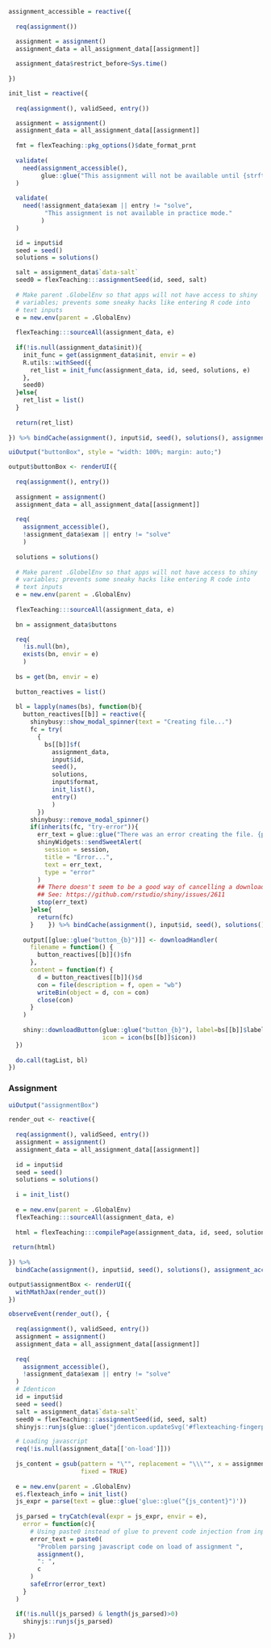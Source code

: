 ```r

assignment_accessible = reactive({
    
  req(assignment())

  assignment = assignment()
  assignment_data = all_assignment_data[[assignment]]
  
  assignment_data$restrict_before<Sys.time()
  
})

```

```r
init_list = reactive({
  
  req(assignment(), validSeed, entry())

  assignment = assignment()
  assignment_data = all_assignment_data[[assignment]]
  
  fmt = flexTeaching::pkg_options()$date_format_prnt
  
  validate(
    need(assignment_accessible(), 
         glue::glue("This assignment will not be available until {strftime(assignment_data$restrict_before, format = fmt)}."))
  )
  
  validate(
    need(!assignment_data$exam || entry != "solve", 
          "This assignment is not available in practice mode."
         )
  )

  id = input$id
  seed = seed()
  solutions = solutions()

  salt = assignment_data$`data-salt`
  seed0 = flexTeaching:::assignmentSeed(id, seed, salt)
  
  # Make parent .GlobelEnv so that apps will not have access to shiny
  # variables; prevents some sneaky hacks like entering R code into
  # text inputs
  e = new.env(parent = .GlobalEnv)
  
  flexTeaching:::sourceAll(assignment_data, e)
  
  if(!is.null(assignment_data$init)){
    init_func = get(assignment_data$init, envir = e)
    R.utils::withSeed({
      ret_list = init_func(assignment_data, id, seed, solutions, e)
    },
    seed0)
  }else{
    ret_list = list()
  }
    
  return(ret_list)
    
}) %>% bindCache(assignment(), input$id, seed(), solutions(), assignment_accessible(), entry())
```


```r
uiOutput("buttonBox", style = "width: 100%; margin: auto;")
```

```r

output$buttonBox <- renderUI({
  
  req(assignment(), entry())
  
  assignment = assignment()
  assignment_data = all_assignment_data[[assignment]]
  
  req(
    assignment_accessible(),
    !assignment_data$exam || entry != "solve"
    )
  
  solutions = solutions()
  
  # Make parent .GlobelEnv so that apps will not have access to shiny
  # variables; prevents some sneaky hacks like entering R code into
  # text inputs
  e = new.env(parent = .GlobalEnv)
  
  flexTeaching:::sourceAll(assignment_data, e)
  
  bn = assignment_data$buttons

  req(
    !is.null(bn),
    exists(bn, envir = e)
    )
  
  bs = get(bn, envir = e)
  
  button_reactives = list()
  
  bl = lapply(names(bs), function(b){
    button_reactives[[b]] = reactive({
      shinybusy::show_modal_spinner(text = "Creating file...")
      fc = try(
        {
          bs[[b]]$f(
            assignment_data,
            input$id,
            seed(),
            solutions,
            input$format,
            init_list(),
            entry()
            )
        })
      shinybusy::remove_modal_spinner()
      if(inherits(fc, "try-error")){
        err_text = glue::glue("There was an error creating the file. {paste(fc)}")
        shinyWidgets::sendSweetAlert(
          session = session,
          title = "Error...",
          text = err_text,
          type = "error"
        )
        ## There doesn't seem to be a good way of cancelling a download.
        ## See: https://github.com/rstudio/shiny/issues/2611
        stop(err_text)
      }else{
        return(fc)
      }    }) %>% bindCache(assignment(), input$id, seed(), solutions(), input$format, b, assignment_accessible())
    
    output[[glue::glue("button_{b}")]] <- downloadHandler(
      filename = function() {
        button_reactives[[b]]()$fn
      },
      content = function(f) {
        d = button_reactives[[b]]()$d
        con = file(description = f, open = "wb")
        writeBin(object = d, con = con)
        close(con)
      }
    )
    
    shiny::downloadButton(glue::glue("button_{b}"), label=bs[[b]]$label,
                          icon = icon(bs[[b]]$icon))
  })
  
  do.call(tagList, bl)
})
```



### Assignment

```r
uiOutput("assignmentBox")
```

```r
render_out <- reactive({
  
  req(assignment(), validSeed, entry())
  assignment = assignment()
  assignment_data = all_assignment_data[[assignment]]
  
  id = input$id
  seed = seed()
  solutions = solutions()
  
  i = init_list()
  
  e = new.env(parent = .GlobalEnv)
  flexTeaching:::sourceAll(assignment_data, e)
  
  html = flexTeaching:::compilePage(assignment_data, id, seed, solutions, e, i)
  
 return(html)
  
}) %>%
  bindCache(assignment(), input$id, seed(), solutions(), assignment_accessible(), entry())
```

```r
output$assignmentBox <- renderUI({
  withMathJax(render_out())
})
```


```r
observeEvent(render_out(), {
  
  req(assignment(), validSeed, entry())
  assignment = assignment()
  assignment_data = all_assignment_data[[assignment]]
  
  req(
    assignment_accessible(),
    !assignment_data$exam || entry != "solve"
  )
  # Identicon
  id = input$id
  seed = seed()
  salt = assignment_data$`data-salt`
  seed0 = flexTeaching:::assignmentSeed(id, seed, salt)
  shinyjs::runjs(glue::glue("jdenticon.updateSvg('#flexteaching-fingerprint', '{seed0}');"))

  # Loading javascript
  req(!is.null(assignment_data[['on-load']]))
  
  js_content = gsub(pattern = "\"", replacement = "\\\"", x = assignment_data[['on-load']],
                    fixed = TRUE)
  
  e = new.env(parent = .GlobalEnv)
  e$.flexteach_info = init_list()
  js_expr = parse(text = glue::glue('glue::glue("{js_content}")'))
  
  js_parsed = tryCatch(eval(expr = js_expr, envir = e),
    error = function(c){
      # Using paste0 instead of glue to prevent code injection from input
      error_text = paste0(
        "Problem parsing javascript code on load of assignment ",
        assignment(),
        ": ",
        c
      )
      safeError(error_text)
    }
  )

  if(!is.null(js_parsed) & length(js_parsed)>0)
    shinyjs::runjs(js_parsed)
  
})
```
